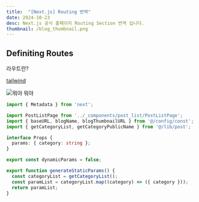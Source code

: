 ```yaml
---
title:  "[Next.js] Routing 번역"
date: 2024-10-23
desc: Next.js 공식 홈페이지 Routing Section 번역 입니다.
thumbnail: /blog_thumbnail.png
---
```


## Definiting Routes

라우트란?

[tailwind](https://tailwindcss.com/docs/installation)

![뭐야 뭐야](/posts/translate/next.js_routing/1.png)

```ts
import { Metadata } from 'next';

import PostListPage from '../_components/post_list/PostListPage';
import { baseURL, blogName, blogThumbnailURL } from '@/config/const';
import { getCategoryList, getCategoryPublicName } from '@/lib/post';

interface Props {
  params: { category: string };
}

export const dynamicParams = false;

export function generateStaticParams() {
  const categoryList = getCategoryList();
  const paramList = categoryList.map((category) => ({ category }));
  return paramList;
}
```
